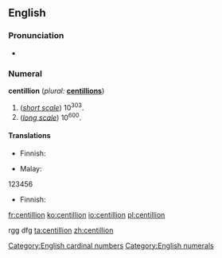==English==

===Pronunciation===
* {{rhymes|ɪljən|lang=en}}

===Numeral===
'''centillion''' (''plural:'' '''[[centillions]]''')

# (''[[w:Long and short scales|short scale]]'') 10<sup>303</sup>.
# (''[[w:Long and short scales|long scale]]'') 10<sup>600</sup>.

====Translations====
{{trans-top|10<sup>303</sup>}}
* Finnish: {{t|fi|[[kymmenen]] [[potenssiin]] 303}}
{{trans-mid}}
* Malay: {{t|ms|sentilion}}
{{trans-bottom}}
123456

{{trans-top|10<sup>600</sup>}}
* Finnish: {{t|fi|sentiljoona}}
{{trans-mid}}
{{trans-bottom}}

[[Category:English cardinal numbers]]
[[Category:English numerals]]

[[fr:centillion]]
[[ko:centillion]]
[[io:centillion]]
[[pl:centillion]]

rgg
dfg
[[ta:centillion]]
[[zh:centillion]]